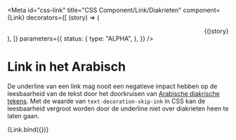 <!-- @license CC0-1.0 -->


<Meta
  id="css-link"
  title="CSS Component/Link/Diakrieten"
  component={Link}
  decorators={[
    (story) => (
      <div dir="rtl" lang="ar">
        {story()}
      </div>
    ),
  ]}
  parameters={{
    status: {
      type: "ALPHA",
    },
  }}
/>

# Link in het Arabisch

De underline van een link mag nooit een negatieve impact hebben op de leesbaarheid van de tekst door het doorkruisen van [Arabische diakrische tekens](https://en.wikipedia.org/wiki/Arabic_diacritics). Met de waarde van `text-decoration-skip-ink` in CSS kan de leesbaarheid vergroot worden door de underline niet over diakrieten heen te laten gaan.

<Canvas>
  <Story
    name="Diakrieten"
    args={{
      href: "mailto:info@example.com",
      textContent: "تواصل معنا من خلال البريد الإلكتروني",
      mail: true,
    }}
  >
    {Link.bind({})}
  </Story>
</Canvas>
